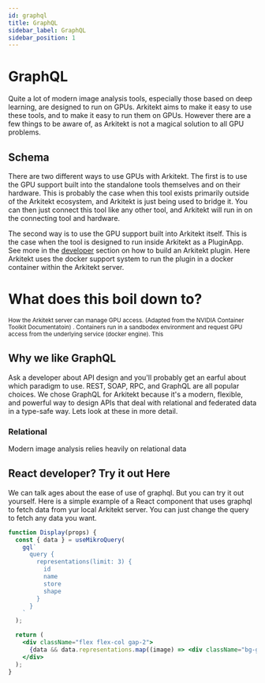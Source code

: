 ```yaml
---
id: graphql
title: GraphQL
sidebar_label: GraphQL
sidebar_position: 1
---
```



# GraphQL

Quite a lot of modern image analysis tools, especially those based on deep learning, are designed to run on GPUs. Arkitekt aims 
to make it easy to use these tools, and to make it easy to run them on GPUs. However there are a few things to be aware of, as
Arkitekt is not a magical solution to all GPU problems.

## Schema

There are two different ways to use GPUs with Arkitekt. The first is to use the GPU support built into the standalone tools themselves and
on their hardware. This is probably the case when this tool exists primarily outside of the Arkitekt ecosystem, and Arkitekt is just being used to bridge it.
You can then just connect this tool like any other tool, and Arkitekt will run in on the connecting tool and hardware.

The second way is to use the GPU support built into Arkitekt itself. This is the case when the tool is designed to run inside Arkitekt as a PluginApp. See more
in the [developer](/docs/developer) section on how to build an Arkitekt plugin. Here Arkitekt uses the docker support system to run the plugin in a docker container
within the Arkitekt server.  



# What does this boil down to?



<div className="mt-2 w-20">
<Image img={thumbnail} />

<div className="text-gray-400 mb-2">
<small>How the Arkitekt server can manage GPU access. (Adapted from the NVIDIA Container Toolkit Documentatoin) . Containers run in a sandbodex environment
and request GPU access from the underlying service (docker engine). This </small>
</div>
</div>



## Why we like GraphQL

Ask a developer about API design and you'll probably get an earful about which paradigm to use. REST, SOAP, RPC, and GraphQL are all popular choices.
We chose GraphQL for Arkitekt because it's a modern, flexible, and powerful way to design APIs that deal with relational and federated data in a type-safe way.
Lets look at these in more detail.

### Relational

Modern image analysis relies heavily on relational data 





## React developer? Try it out Here

We can talk ages about the ease of use of graphql. But you can try it out yourself. Here is a simple example of a React component that uses graphql to fetch data from yur local Arkitekt server.
You can just change the query to fetch any data you want.


```jsx live
function Display(props) {
  const { data } = useMikroQuery(
    gql`
      query {
        representations(limit: 3) {
          id
          name
          store
          shape
        }
      }
    `
  );

  return (
    <div className="flex flex-col gap-2">
      {data && data.representations.map((image) => <div className="bg-green-200">{image.name} </div>)}
    </div>
  );
}
```